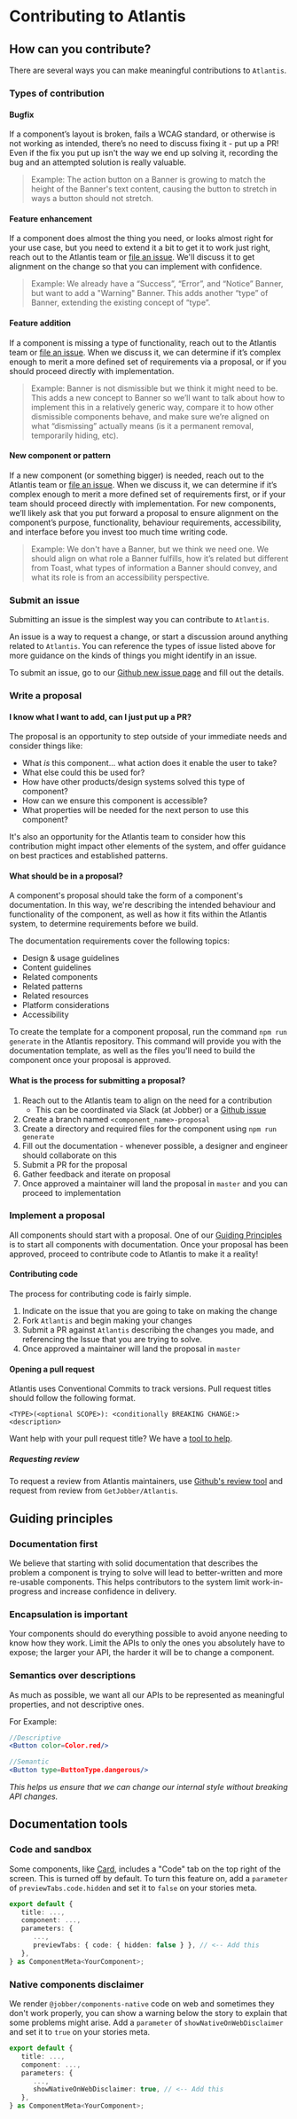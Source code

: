
<Meta title="Guides/Contributing to Atlantis" />

# Contributing to Atlantis

## How can you contribute?

There are several ways you can make meaningful contributions to `Atlantis`.

### Types of contribution

#### Bugfix

If a component’s layout is broken, fails a WCAG standard, or otherwise is not
working as intended, there’s no need to discuss fixing it - put up a PR! Even if
the fix you put up isn't the way we end up solving it, recording the bug and an
attempted solution is really valuable.

> Example: The action button on a Banner is growing to match the height of the
> Banner's text content, causing the button to stretch in ways a button should
> not stretch.

#### Feature enhancement

If a component does almost the thing you need, or looks almost right for your
use case, but you need to extend it a bit to get it to work just right, reach
out to the Atlantis team or
[file an issue](https://github.com/GetJobber/atlantis/issues/new). We'll discuss
it to get alignment on the change so that you can implement with confidence.

> Example: We already have a “Success”, “Error”, and “Notice” Banner, but want
> to add a "Warning" Banner. This adds another “type” of Banner, extending the
> existing concept of “type”.

#### Feature addition

If a component is missing a type of functionality, reach out to the Atlantis
team or [file an issue](https://github.com/GetJobber/atlantis/issues/new). When
we discuss it, we can determine if it’s complex enough to merit a more defined
set of requirements via a proposal, or if you should proceed directly with
implementation.

> Example: Banner is not dismissible but we think it might need to be. This adds
> a new concept to Banner so we’ll want to talk about how to implement this in a
> relatively generic way, compare it to how other dismissible components behave,
> and make sure we’re aligned on what “dismissing” actually means (is it a
> permanent removal, temporarily hiding, etc).

#### New component or pattern

If a new component (or something bigger) is needed, reach out to the Atlantis
team or [file an issue](https://github.com/GetJobber/atlantis/issues/new). When
we discuss it, we can determine if it’s complex enough to merit a more defined
set of requirements first, or if your team should proceed directly with
implementation. For new components, we’ll likely ask that you put forward a
proposal to ensure alignment on the component’s purpose, functionality,
behaviour requirements, accessibility, and interface before you invest too much
time writing code.

> Example: We don't have a Banner, but we think we need one. We should align on
> what role a Banner fulfills, how it’s related but different from Toast, what
> types of information a Banner should convey, and what its role is from an
> accessibility perspective.

### Submit an issue

Submitting an issue is the simplest way you can contribute to `Atlantis`.

An issue is a way to request a change, or start a discussion around anything
related to `Atlantis`. You can reference the types of issue listed above for
more guidance on the kinds of things you might identify in an issue.

To submit an issue, go to our
[Github new issue page](https://github.com/GetJobber/atlantis/issues/new) and
fill out the details.

### Write a proposal

#### I know what I want to add, can I just put up a PR?

The proposal is an opportunity to step outside of your immediate needs and
consider things like:

- What _is_ this component... what action does it enable the user to take?
- What else could this be used for?
- How have other products/design systems solved this type of component?
- How can we ensure this component is accessible?
- What properties will be needed for the next person to use this component?

It's also an opportunity for the Atlantis team to consider how this contribution
might impact other elements of the system, and offer guidance on best practices
and established patterns.

#### What should be in a proposal?

A component's proposal should take the form of a component's documentation. In
this way, we're describing the intended behaviour and functionality of the
component, as well as how it fits within the Atlantis system, to determine
requirements before we build.

The documentation requirements cover the following topics:

- Design & usage guidelines
- Content guidelines
- Related components
- Related patterns
- Related resources
- Platform considerations
- Accessibility

To create the template for a component proposal, run the command
`npm run generate` in the Atlantis repository. This command will provide you
with the documentation template, as well as the files you'll need to build the
component once your proposal is approved.

#### What is the process for submitting a proposal?

1. Reach out to the Atlantis team to align on the need for a contribution
   - This can be coordinated via Slack (at Jobber) or a
     [Github issue](https://github.com/GetJobber/atlantis/issues/new)
2. Create a branch named `<component_name>-proposal`
3. Create a directory and required files for the component using
   `npm run generate`
4. Fill out the documentation - whenever possible, a designer and engineer
   should collaborate on this
5. Submit a PR for the proposal
6. Gather feedback and iterate on proposal
7. Once approved a maintainer will land the proposal in `master` and you can
   proceed to implementation

### Implement a proposal

All components should start with a proposal. One of our
[Guiding Principles](#guiding-principles) is to start all components with
documentation. Once your proposal has been approved, proceed to contribute code
to Atlantis to make it a reality!

#### Contributing code

The process for contributing code is fairly simple.

1. Indicate on the issue that you are going to take on making the change
2. Fork `Atlantis` and begin making your changes
3. Submit a PR against `Atlantis` describing the changes you made, and
   referencing the Issue that you are trying to solve.
4. Once approved a maintainer will land the proposal in `master`

#### Opening a pull request

Atlantis uses Conventional Commits to track versions. Pull request titles should
follow the following format.

`<TYPE>(<optional SCOPE>): <conditionally BREAKING CHANGE:> <description>`

Want help with your pull request title? We have a
[tool to help](/guides/pull-request-title-generator).

##### Requesting review

To request a review from Atlantis maintainers, use
[Github's review tool](https://docs.github.com/en/github/collaborating-with-issues-and-pull-requests/requesting-a-pull-request-review)
and request from review from `GetJobber/Atlantis`.

## Guiding principles

### Documentation first

We believe that starting with solid documentation that describes the problem a
component is trying to solve will lead to better-written and more re-usable
components. This helps contributors to the system limit work-in-progress and
increase confidence in delivery.

### Encapsulation is important

Your components should do everything possible to avoid anyone needing to know
how they work. Limit the APIs to only the ones you absolutely have to expose;
the larger your API, the harder it will be to change a component.

### Semantics over descriptions

As much as possible, we want all our APIs to be represented as meaningful
properties, and not descriptive ones.

For Example:

```jsx
//Descriptive
<Button color=Color.red/>

//Semantic
<Button type=ButtonType.dangerous/>
```

_This helps us ensure that we can change our internal style without breaking API
changes._

## Documentation tools

### Code and sandbox

Some components, like [Card](/components/Card), includes a "Code" tab on the top
right of the screen. This is turned off by default. To turn this feature on, add
a `parameter` of `previewTabs.code.hidden` and set it to `false` on your stories
meta.

```ts
export default {
   title: ...,
   component: ...,
   parameters: {
      ...,
      previewTabs: { code: { hidden: false } }, // <-- Add this
   },
} as ComponentMeta<YourComponent>;
```

### Native components disclaimer

We render `@jobber/components-native` code on web and sometimes they don't work
properly, you can show a warning below the story to explain that some problems
might arise. Add a `parameter` of `showNativeOnWebDisclaimer` and set it to
`true` on your stories meta.

```ts
export default {
   title: ...,
   component: ...,
   parameters: {
      ...,
      showNativeOnWebDisclaimer: true, // <-- Add this
   },
} as ComponentMeta<YourComponent>;
```
